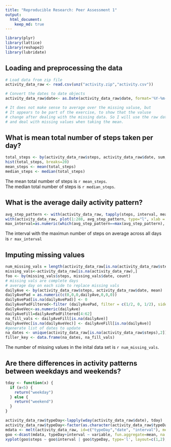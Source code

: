 ```yaml
---
title: "Reproducible Research: Peer Assessment 1"
output: 
  html_document:
    keep_md: true
---
```

```r
library(plyr)
library(lattice)
library(reshape2)
library(lubridate)
```

## Loading and preprocessing the data
```r
# Load data from zip file
activity_data_raw <- read.csv(unz("activity.zip","activity.csv"))

# Convert the dates to date objects
activity_data_raw$date<- as.Date(activity_data_raw$date, format='%Y-%m-%d')

# It does not make sense to average over the missing valuse, but 
# It appears to be part of the exercise, to show that the valuse 
# change after dealing with the missing data. So I will use the raw data
# and deal with missing values when taking the mean.
```


## What is mean total number of steps taken per day?
```r
total_steps <- by(activity_data_raw$steps, activity_data_raw$date, sum, na.rm=TRUE )
hist(total_steps, breaks=20)
mean_steps <- mean(total_steps)
median_steps <- median(total_steps)

```
The mean total number of steps is `r mean_steps`.    
The median total number of steps is `r median_steps`.  

## What is the average daily activity pattern?
```r
avg_step_pattern <- with(activity_data_raw, tapply(steps, interval, mean, na.rm=TRUE))
with(activity_data_raw, plot(1:288, avg_step_pattern, type="l", xlab = "Time Interval", ylab = "Average Steps"))
max_interval=as.numeric(which(avg_step_pattern==max(avg_step_pattern), arr.ind=TRUE))
```

The interval with the maximun number of steps on average across all days is `r max_interval`  

## Imputing missing values
```r
num_missing_vals = length(activity_data_raw[is.na(activity_data_raw$steps),1])
missing_vals<-activity_data_raw[is.na(activity_data_raw),]
foo <- by(missing_vals$steps, missing_vals$date, count)
# missing vals are complete days
# average day on each side to replace missing vals
dailyAve <- by(activity_data_raw$steps, activity_data_raw$date, mean)
dailyAvePad = as.numeric(c(0,0,0,dailyAve,0,0,0))
dailyAvePad[is.na(dailyAvePad)] <- 0
dailyAvePadFiltered<-filter (dailyAvePad, filter = c(1/2, 0, 1/2), sides=2)
dailyAveVec<-as.numeric(dailyAve)
dailyAveFill=dailyAvePadFiltered[4:62]
na_fill_vals <- dailyAveFill[is.na(dailyAve)]
dailyAveVec[is.na(dailyAveVec)] <- dailyAveFill[is.na(dailyAve)]
#generate list of dates to update
na_dates <- unique(activity_data_raw[is.na(activity_data_raw$steps),2])
filler_key <- data.frame(na_dates, na_fill_vals)
```

The number of missing values in the inital data set is `r num_missing_vals`.    

## Are there differences in activity patterns between weekdays and weekends?
```r
tday <- function(x) {
  if (x<5) {
    return("weekday")
  } else {
    return("weekend")
  }
}

activity_data_raw$typeDay<-lapply(wday(activity_data_raw$date), tday)
activity_data_raw$typeDay<-factor(as.character(activity_data_raw$typeDay))
mdata <- melt(activity_data_raw, id=c("typeDay","date", "interval"), measure.vars = c("steps"))
goo <-dcast(mdata, typeDay+interval ~ variable, fun.aggregate=mean, na.rm=TRUE)
xyplot(goo$steps ~ goo$interval | goo$typeDay, type='l', layout=c(1,2), xlab = "Time Interval", ylab = "Average Steps")
```
